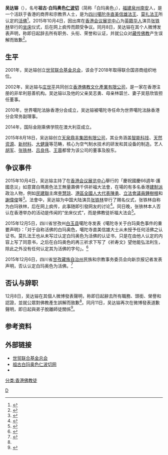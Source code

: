 {{More footnotes needed|time=2022-01-27T20:50:01+00:00}}
{{Infobox person
| 姓名 = 吴达镕
| 别名 = 祖古白玛奥色[[仁波切|仁波切]]、白玛奥色
| 出生日期 = {{birth year and age|1976}}
| 出生地 = {{PRC}}[[福建省|福建省]][[晋江地区|晋江地区]][[南安县|南安县]]（今[[泉州市|泉州市]][[南安市|南安市]]）
| 国籍 = {{CHN-HKG}}
| 居住地 = {{HKG}}
| 宗教信仰 = [[佛教|佛教]]
| 职业 = 慈善家
公共外交家
发明家
| 机构 = 香港佛教文化產業有限公司
世贸联合基金总会
天泉鼎丰集团有限公司
观自在文化艺术会馆
| 配偶 = 吴慈欣
}}
'''吴达镕'''（{{bd|1976年|||}}），名号'''祖古·白玛奥色[[仁波切|仁波切]]'''（简称「白玛奥色」），[[福建|福建]][[泉州|泉州]][[南安|南安]]人，是一个活跃于香港的商界和宗教界人士，是为[[四川|四川]][[噶陀寺|噶陀寺]][[直美信雄法王|直美信雄法王]]、[[莫扎法王|莫扎法王]]所认定的[[活佛|活佛]]<ref name="linage">{{cite news|title=白瑪奧色法脈傳承介紹|url=https://www.youtube.com/watch?v=gmiy0i_J7Zs|publisher=YouTube|date=2018年5月21日|accessdate=2020年5月5日|archive-date=2020年7月3日|archive-url=https://web.archive.org/web/20200703082324/https://www.youtube.com/watch?v=gmiy0i_J7Zs|dead-url=no}}</ref>。2015年10月4日，因出席在[[香港会议展览中心|香港会议展览中心]]为[[英籍华人|英籍华人]]演员[[张铁林|张铁林]]举行的[[坐床|坐床]]仪式，后在网上疯传而颇受争议。同月8日，吴达镕在其个人微博发表声明，称即日起辞去所有职务、头衔、荣誉和认证，并就公众对[[藏传佛教|藏传佛教]]产生误解而致歉<ref name="oncc">{{cite news |title=白玛奥色辞佛教所有职务 |url=http://orientaldaily.on.cc/cnt/news/20151209/00176_042.html |publisher=东方日报 |date=2015年12月8日 |accessdate=2015年12月14日 |archive-date=2019年10月12日 |archive-url=https://web.archive.org/web/20191012130308/https://orientaldaily.on.cc/cnt/news/20151209/00176_042.html |dead-url=no }}</ref>。

== 生平 ==
2001年，吴达镕创立[[世贸联合基金总会|世贸联合基金总会]]，该会于2018年取得联合国咨商组织地位。

2002年，吴达镕与[[莊世平|庄世平]]共同创立[[香港佛教文化產業有限公司|香港佛教文化產業有限公司]]，是一家在香港注册的非牟利慈善机构。吴达镕以及他的父亲吴志勇、母亲林碧兰、妻子吴慈欣皆担任董事。
 
2010年，世界噶陀法脉香港分会成立，吴达镕被噶陀寺任命为世界噶陀法脉香港分会常务副理事。

2014年，国际金刚乘佛学院在澳大利亚成立。

2015年8月18日，吴达镕创立[[天泉鼎丰集团有限公司|天泉鼎丰集团有限公司]]，其业务涵盖[[智能科技|智能科技]]、[[天然资源|天然资源]]、[[新材料|新材料]]、[[大健康|大健康]]等范畴，核心为空气制水技术的研发和其设备的制造。艺人[[胡军|胡军]]、[[张铁林|张铁林]]、[[吕良伟|吕良伟]]、[[王蓉|王蓉]]都曾为该公司的董事及股东。

==争议事件==
2015年10月4日，吴达镕主持了在[[香港会议展览中心|香港会议展览中心]]舉行的「慶祝國慶66週年·護國息災」如意寶白瑪奧色法王無量壽佛千供祈福大法會，在場的有多名香港[[建制派_(香港)|建制派]]政治人物，例如[[民建聯|民建聯]]主席[[李慧琼|李慧琼]]、[[港區全國人大代表|港區全國人大代表]][[陳勇_(社會工作者)|陳勇]]、[[香港立法會|立法會議員]][[鍾樹根|鍾樹根]]和[[謝偉俊|謝偉俊]]等<ref>{{cite web |title=白瑪奧色法王率三千弟子為祖國祈福 慶賀建國66週年 |url=http://bodhi.takungpao.com.hk/topnews/2015-10/3201557.html |publisher=大公報 |accessdate=2015-12-15 |archiveurl=https://archive.is/20151123202657/http://bodhi.takungpao.com.hk/topnews/2015-10/3201557.html |archivedate=2015-11-23 |language=zh-hant |date=2015-10-05 |deadurl=yes }}</ref>。法會中，吴达镕为中国大陆演员[[张铁林|张铁林]]举行了赐名仪式，张铁林自称为白玛铁林，后在网上疯传，此事随即引發网友的讨论<ref>{{cite web|url=http://ent.qq.com/a/20151129/011064.htm|title=张铁林“坐床”成活佛？网友质疑其受骗|accessdate=2015-11-29|work=|publisher=腾讯娱乐|language=zh-hans|archive-date=2015-12-03|archive-url=https://web.archive.org/web/20151203135359/http://ent.qq.com/a/20151129/011064.htm|dead-url=no}}</ref>。同日晚，张铁林本人否认在香港举办的活动是传闻的“坐床仪式”，而是佛教徒祈福大法会<ref>{{cite web|url=http://news.sohu.com/20151130/n428796629.shtml|title=媒体：张铁林否认举行活佛坐床仪式 正式皈依|accessdate=2015-11-30|work=中国网|publisher=搜狐|language=zh-hans|archive-date=2015-12-07|archive-url=https://web.archive.org/web/20151207070431/http://news.sohu.com/20151130/n428796629.shtml|dead-url=no}}</ref>。

2015年12月5日，四川省甘孜州[[白玉县|白玉县]]噶陀寺发表《噶陀寺关于白玛奥色事件的重要声明》：「对于自称活佛的白玛奥色，噶陀寺直美信雄大士从未授予任何活佛之认证书。莫扎法王也从未写过认定白玛奥色为活佛的认证书，只是在由他人认定的内容上写了同意书，之后在白玛奥色的再三祈求下写了《祈寿文》望他能弘法利生，除此之外没有任何认定其为活佛的字句」。<ref>{{Cite web|title=噶陀寺关于白玛奥色事件的官方声明_儒佛道频道_腾讯网|url=http://rufodao.qq.com/a/20151207/033075.htm|accessdate=2020-06-16|work=rufodao.qq.com|archive-date=2020-06-16|archive-url=https://web.archive.org/web/20200616101315/https://rufodao.qq.com/a/20151207/033075.htm|dead-url=no}}</ref>

2015年12月6日，四川省[[甘孜藏族自治州|甘孜藏族自治州]]民族和宗教事务委员会向新京报记者发表声明，否认认定白玛奥色为活佛。<ref>{{Cite web|title=甘孜民宗委：当事高僧未认定白玛奥色为活佛_焦点_新京报电子报|url=https://epaper.bjnews.com.cn/html/2015-12/05/content_611378.htm?div=-1&news|accessdate=2020-06-16|work=epaper.bjnews.com.cn|archive-date=2020-06-16|archive-url=https://web.archive.org/web/20200616095633/http://epaper.bjnews.com.cn/html/2015-12/05/content_611378.htm?div=-1&news|dead-url=no}}</ref>

==否认与辞职==
12月8日，吴达镕在其個人微博發表聲明，称即日起辭去所有職務、頭銜、榮譽和認證，並就公眾對佛教產生誤解而致歉<ref name="oncc"/>。同月11日，吴达镕再次在微博發表道歉聲明，即日起與弟子脫離師徒關係<ref>{{cite news|title=白瑪奧色：脫離所有師徒關係|url=http://news.now.com/home/international/player?newsId=161138|publisher=now新闻|date=2015年12月11日|accessdate=2015年12月14日|archive-date=2019年9月28日|archive-url=https://web.archive.org/web/20190928043620/https://news.now.com/home/international/player?newsId=161138|dead-url=no}}</ref>。
==参考资料==
{{reflist|2}}

==外部链接==
*[http://www.wtuf.org/ 世贸联合基金总会]{{Wayback|url=http://www.wtuf.org/ |date=20200620022013 }}
*[http://www.baimaaose.org/ 祖古白玛奥色仁波切网]{{Wayback|url=http://www.baimaaose.org/ |date=20200520222503 }}
*{{sinaweibo|1900330421}}


[[Category:吴姓|D]]


[[分类:香港佛教徒|分类:香港佛教徒]]